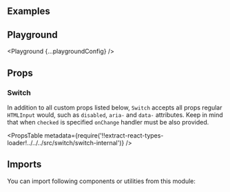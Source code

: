 


<Layout title="Switch" description="🚧 This page is under construction">

## Examples

<Example title="Basic Usage" path="switch/basic-usage">
  <BasicUsage />
</Example>

<Example title="States" path="switch/states">
  <States />
</Example>

<Example title="Inverted" path="switch/inverted" darkPreview>
  <Inverted />
</Example>

## Playground

<Playground {...playgroundConfig} />

## Props

### Switch

In addition to all custom props listed below, `Switch` accepts all props regular `HTMLInput` would, such as `disabled`, `aria-` and `data-` attributes. Keep in mind that when `checked` is specified `onChange` handler must be also provided.

<PropsTable
  metadata={require('!!extract-react-types-loader!../../../src/switch/switch-internal')}
/>

## Imports

You can import following components or utilities from this module:

<Imports module={SwitchExports} path="@datacamp/waffles/switch" />

</Layout>
